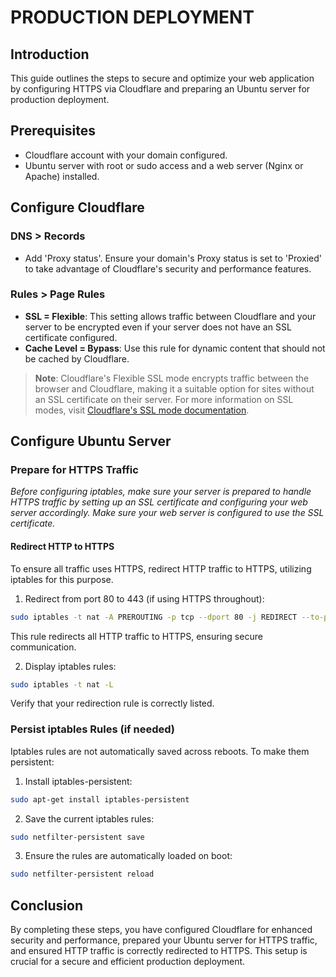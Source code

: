 # PRODUCTION DEPLOYMENT

## Introduction

This guide outlines the steps to secure and optimize your web application by configuring HTTPS via Cloudflare and preparing an Ubuntu server for production deployment.

## Prerequisites

- Cloudflare account with your domain configured.
- Ubuntu server with root or sudo access and a web server (Nginx or Apache) installed.

## Configure Cloudflare

### DNS > Records

- Add 'Proxy status'. Ensure your domain's Proxy status is set to 'Proxied' to take advantage of Cloudflare's security and performance features.

### Rules > Page Rules

- **SSL = Flexible**: This setting allows traffic between Cloudflare and your server to be encrypted even if your server does not have an SSL certificate configured.
- **Cache Level = Bypass**: Use this rule for dynamic content that should not be cached by Cloudflare.

> **Note**: Cloudflare's Flexible SSL mode encrypts traffic between the browser and Cloudflare, making it a suitable option for sites without an SSL certificate on their server. For more information on SSL modes, visit [Cloudflare's SSL mode documentation](https://developers.cloudflare.com/ssl/origin-configuration/ssl-modes/flexible/).

## Configure Ubuntu Server

### Prepare for HTTPS Traffic

*Before configuring iptables, make sure your server is prepared to handle HTTPS traffic by setting up an SSL certificate and configuring your web server accordingly. Make sure your web server is configured to use the SSL certificate.*

#### Redirect HTTP to HTTPS
To ensure all traffic uses HTTPS, redirect HTTP traffic to HTTPS, utilizing iptables for this purpose.

1. Redirect from port 80 to 443 (if using HTTPS throughout):
```bash
sudo iptables -t nat -A PREROUTING -p tcp --dport 80 -j REDIRECT --to-port 443
```
This rule redirects all HTTP traffic to HTTPS, ensuring secure communication.

2. Display iptables rules:
```bash
sudo iptables -t nat -L
```
Verify that your redirection rule is correctly listed.

### Persist iptables Rules (if needed)

Iptables rules are not automatically saved across reboots. To make them persistent:

1. Install iptables-persistent:
```bash
sudo apt-get install iptables-persistent
```

2. Save the current iptables rules:
```bash
sudo netfilter-persistent save
```

3. Ensure the rules are automatically loaded on boot:
```bash
sudo netfilter-persistent reload
```

## Conclusion
By completing these steps, you have configured Cloudflare for enhanced security and performance, prepared your Ubuntu server for HTTPS traffic, and ensured HTTP traffic is correctly redirected to HTTPS. This setup is crucial for a secure and efficient production deployment.

